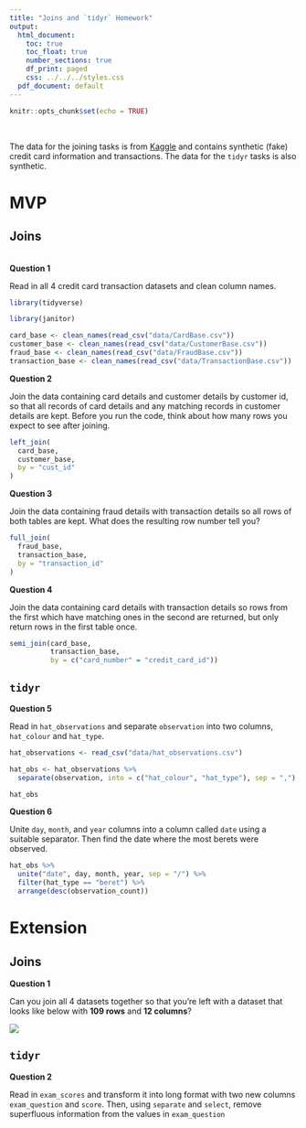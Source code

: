 ```yaml
---
title: "Joins and `tidyr` Homework"
output:
  html_document:
    toc: true
    toc_float: true
    number_sections: true
    df_print: paged
    css: ../../../styles.css
  pdf_document: default
---
```


```r
knitr::opts_chunk$set(echo = TRUE)
```

<br>

The data for the joining tasks is from [Kaggle](https://www.kaggle.com/ananta/credit-card-data) and contains synthetic (fake) credit card information and transactions. The data for the `tidyr` tasks is also synthetic.

# MVP

## Joins

<br>
**Question 1**

Read in all 4 credit card transaction datasets and clean column names.

```r
library(tidyverse)

library(janitor)

card_base <- clean_names(read_csv("data/CardBase.csv"))
customer_base <- clean_names(read_csv("data/CustomerBase.csv"))
fraud_base <- clean_names(read_csv("data/FraudBase.csv"))
transaction_base <- clean_names(read_csv("data/TransactionBase.csv"))
```


**Question 2**

Join the data containing card details and customer details by customer id, so that all records of card details and any matching records in customer details are kept. Before you run the code, think about how many rows you expect to see after joining.

```r
left_join(
  card_base,
  customer_base,
  by = "cust_id"
)
```


**Question 3**

Join the data containing fraud details with transaction details so all rows of both tables are kept. What does the resulting row number tell you?

```r
full_join(
  fraud_base,
  transaction_base,
  by = "transaction_id"
)
```


**Question 4**

Join the data containing card details with transaction details so rows from the first which have matching ones in the second are returned, but only return rows in the first table once.

```r
semi_join(card_base,
          transaction_base,
          by = c("card_number" = "credit_card_id"))
```


## `tidyr`

**Question 5**

Read in `hat_observations` and separate `observation` into two columns, `hat_colour` and `hat_type`.

```r
hat_observations <- read_csv("data/hat_observations.csv")

hat_obs <- hat_observations %>% 
  separate(observation, into = c("hat_colour", "hat_type"), sep = ",")

hat_obs
```



**Question 6**

Unite `day`, `month`, and `year` columns into a column called `date` using a suitable separator. Then find the date where the most berets were observed.


```r
hat_obs %>% 
  unite("date", day, month, year, sep = "/") %>% 
  filter(hat_type == "beret") %>% 
  arrange(desc(observation_count))
```



# Extension

## Joins

**Question 1**

Can you join all 4 datasets together so that you're left with a dataset that looks like below with **109 rows** and **12 columns**?

![](images/all_joined.png)

## `tidyr`

**Question 2**

Read in `exam_scores` and transform it into long format with two new columns `exam_question` and `score`. Then, using `separate` and `select`, remove superfluous information from the values in `exam_question`